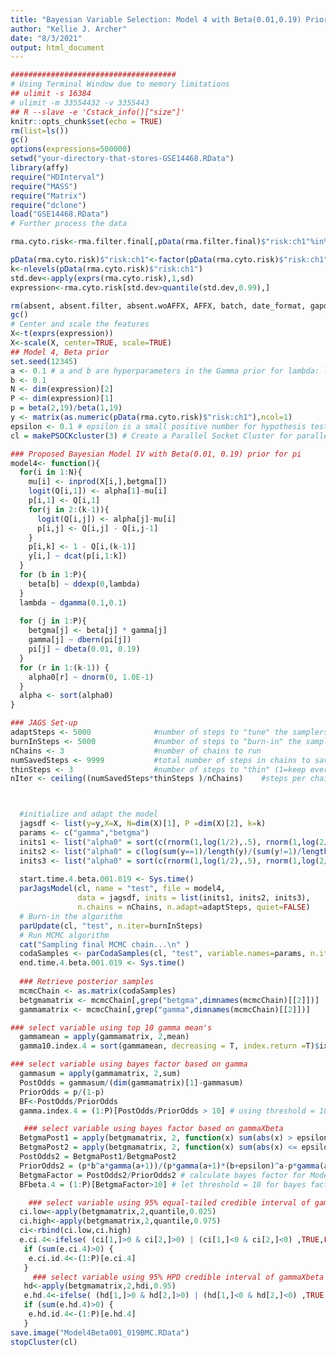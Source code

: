 ```yaml
---
title: "Bayesian Variable Selection: Model 4 with Beta(0.01,0.19) Prior"
author: "Kellie J. Archer"
date: "8/3/2021"
output: html_document
---
```


```r
#####################################
# Using Terminal Window due to memory limitations
## ulimit -s 16384
# ulimit -m 33554432 -v 3355443
## R --slave -e 'Cstack_info()["size"]'
knitr::opts_chunk$set(echo = TRUE)
rm(list=ls())
gc()
options(expressions=500000)
setwd("your-directory-that-stores-GSE14468.RData")
library(affy)
require("HDInterval")
require("MASS")
require("Matrix")
require("dclone")
load("GSE14468.RData")
# Further process the data

rma.cyto.risk<-rma.filter.final[,pData(rma.filter.final)$"risk:ch1"%in%c("cytogenetic good","cytogenetic intermediate","cytogenetic poor")]

pData(rma.cyto.risk)$"risk:ch1"<-factor(pData(rma.cyto.risk)$"risk:ch1", levels=c("cytogenetic good","cytogenetic intermediate","cytogenetic poor"), ordered=TRUE)
k<-nlevels(pData(rma.cyto.risk)$"risk:ch1")
std.dev<-apply(exprs(rma.cyto.risk),1,sd)
expression<-rma.cyto.risk[std.dev>quantile(std.dev,0.99),]

rm(absent, absent.filter, absent.woAFFX, AFFX, batch, date_format, gapdh, GAPDH, mas5, mas5.calls, mas5.calls.filter, mas5.calls.woAFFX, out, phenoData, present.percent, present.sample, rma, rma.filter, rma.woAFFX)
gc()
# Center and scale the features
X<-t(exprs(expression))
X<-scale(X, center=TRUE, scale=TRUE)
## Model 4, Beta prior
set.seed(12345)
a <- 0.1 # a and b are hyperparameters in the Gamma prior for lambda: lambda ~ Gamma(a, b)
b <- 0.1
N <- dim(expression)[2]
P <- dim(expression)[1]
p = beta(2,19)/beta(1,19)
y <- matrix(as.numeric(pData(rma.cyto.risk)$"risk:ch1"),ncol=1)
epsilon <- 0.1 # epsilon is a small positive number for hypothesis testing using bayes factor 
cl = makePSOCKcluster(3) # Create a Parallel Socket Cluster for parallel MCMC chains

### Proposed Bayesian Model IV with Beta(0.01, 0.19) prior for pi
model4<- function(){
  for(i in 1:N){
    mu[i] <- inprod(X[i,],betgma[]) 
    logit(Q[i,1]) <- alpha[1]-mu[i]
    p[i,1] <- Q[i,1]
    for(j in 2:(k-1)){
      logit(Q[i,j]) <- alpha[j]-mu[i]
      p[i,j] <- Q[i,j] - Q[i,j-1]
    }
    p[i,k] <- 1 - Q[i,(k-1)]
    y[i,] ~ dcat(p[i,1:k]) 
  }
  for (b in 1:P){ 
    beta[b] ~ ddexp(0,lambda)
  }             
  lambda ~ dgamma(0.1,0.1)
  
  for (j in 1:P){
    betgma[j] <- beta[j] * gamma[j]
    gamma[j] ~ dbern(pi[j]) 
    pi[j] ~ dbeta(0.01, 0.19)           
  }
  for (r in 1:(k-1)) {
    alpha0[r] ~ dnorm(0, 1.0E-1)
  }
  alpha <- sort(alpha0)
}

### JAGS Set-up
adaptSteps <- 5000              #number of steps to "tune" the samplers
burnInSteps <- 5000             #number of steps to "burn-in" the samplers
nChains <- 3                    #number of chains to run
numSavedSteps <- 9999           #total number of steps in chains to save
thinSteps <- 3                 	#number of steps to "thin" (1=keep every step)
nIter <- ceiling((numSavedSteps*thinSteps )/nChains) 	#steps per chain



  #initialize and adapt the model
  jagsdf <- list(y=y,X=X, N=dim(X)[1], P =dim(X)[2], k=k) 
  params <- c("gamma","betgma")
  inits1 <- list("alpha0" = sort(c(rnorm(1,log(1/2),.5), rnorm(1,log(2/1),.5))), "beta" = rep(0,P), "pi" = rep(0,P))
  inits2 <- list("alpha0" = c(log(sum(y==1)/length(y)/(sum(y!=1)/length(y))), log(sum(y<=2)/length(y)/(sum(y>2)/length(y)))), "beta" = rep(0,P), "pi" = rep(0,P))
  inits3 <- list("alpha0" = sort(c(rnorm(1,log(1/2),.5), rnorm(1,log(2/1),.5))), "beta" = rep(0,P), "pi" = rep(0,P))
  
  start.time.4.beta.001.019 <- Sys.time()
  parJagsModel(cl, name = "test", file = model4, 
               data = jagsdf, inits = list(inits1, inits2, inits3),
               n.chains = nChains, n.adapt=adaptSteps, quiet=FALSE)
  # Burn-in the algorithm
  parUpdate(cl, "test", n.iter=burnInSteps)
  # Run MCMC algorithm
  cat("Sampling final MCMC chain...\n" )
  codaSamples <- parCodaSamples(cl, "test", variable.names=params, n.iter=nIter, thin=thinSteps)
  end.time.4.beta.001.019 <- Sys.time()
  
  ### Retrieve posterior samples
  mcmcChain <- as.matrix(codaSamples)
  betgmamatrix <- mcmcChain[,grep("betgma",dimnames(mcmcChain)[[2]])]
  gammamatrix <- mcmcChain[,grep("gamma",dimnames(mcmcChain)[[2]])]

### select variable using top 10 gamma mean's
  gammamean = apply(gammamatrix, 2,mean)
  gamma10.index.4 = sort(gammamean, decreasing = T, index.return =T)$ix[1:10]

### select variable using bayes factor based on gamma
  gammasum = apply(gammamatrix, 2,sum)
  PostOdds = gammasum/(dim(gammamatrix)[1]-gammasum)
  PriorOdds = p/(1-p)
  BF<-PostOdds/PriorOdds
  gamma.index.4 = (1:P)[PostOdds/PriorOdds > 10] # using threshold = 10 for bayes factor

   ### select variable using bayes factor based on gammaXbeta
  BetgmaPost1 = apply(betgmamatrix, 2, function(x) sum(abs(x) > epsilon))
  BetgmaPost2 = apply(betgmamatrix, 2, function(x) sum(abs(x) <= epsilon))
  PostOdds2 = BetgmaPost1/BetgmaPost2
  PriorOdds2 = (p*b^a*gamma(a+1))/(p*gamma(a+1)*(b+epsilon)^a-p*gamma(a+1)*b^a+(1-p)*a*gamma(a)*(b+epsilon)^a)
  BetgmaFactor = PostOdds2/PriorOdds2 # calculate bayes factor for Model IV
  BFbeta.4 = (1:P)[BetgmaFactor>10] # let threshold = 10 for bayes factor

    ### select variable using 95% equal-tailed credible interval of gammaXbeta
  ci.low<-apply(betgmamatrix,2,quantile,0.025)
  ci.high<-apply(betgmamatrix,2,quantile,0.975)
  ci<-rbind(ci.low,ci.high)
  e.ci.4<-ifelse( (ci[1,]>0 & ci[2,]>0) | (ci[1,]<0 & ci[2,]<0) ,TRUE,FALSE)
   if (sum(e.ci.4)>0) {
    e.ci.id.4<-(1:P)[e.ci.4]
   }
     ### select variable using 95% HPD credible interval of gammaXbeta
   hd<-apply(betgmamatrix,2,hdi,0.95)
   e.hd.4<-ifelse( (hd[1,]>0 & hd[2,]>0) | (hd[1,]<0 & hd[2,]<0) ,TRUE,FALSE)
   if (sum(e.hd.4)>0) {
    e.hd.id.4<-(1:P)[e.hd.4]
   }
save.image("Model4Beta001_019BMC.RData")
stopCluster(cl)
```


